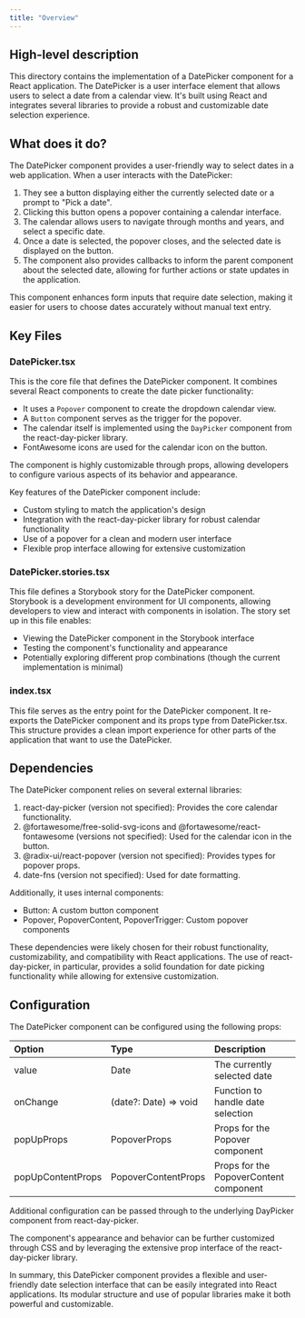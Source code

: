 ```yaml
---
title: "Overview"
---
```


## High-level description
This directory contains the implementation of a DatePicker component for a React application. The DatePicker is a user interface element that allows users to select a date from a calendar view. It's built using React and integrates several libraries to provide a robust and customizable date selection experience.

## What does it do?
The DatePicker component provides a user-friendly way to select dates in a web application. When a user interacts with the DatePicker:

1. They see a button displaying either the currently selected date or a prompt to "Pick a date".
2. Clicking this button opens a popover containing a calendar interface.
3. The calendar allows users to navigate through months and years, and select a specific date.
4. Once a date is selected, the popover closes, and the selected date is displayed on the button.
5. The component also provides callbacks to inform the parent component about the selected date, allowing for further actions or state updates in the application.

This component enhances form inputs that require date selection, making it easier for users to choose dates accurately without manual text entry.

## Key Files

### DatePicker.tsx
This is the core file that defines the DatePicker component. It combines several React components to create the date picker functionality:

- It uses a `Popover` component to create the dropdown calendar view.
- A `Button` component serves as the trigger for the popover.
- The calendar itself is implemented using the `DayPicker` component from the react-day-picker library.
- FontAwesome icons are used for the calendar icon on the button.

The component is highly customizable through props, allowing developers to configure various aspects of its behavior and appearance.

Key features of the DatePicker component include:
- Custom styling to match the application's design
- Integration with the react-day-picker library for robust calendar functionality
- Use of a popover for a clean and modern user interface
- Flexible prop interface allowing for extensive customization

### DatePicker.stories.tsx
This file defines a Storybook story for the DatePicker component. Storybook is a development environment for UI components, allowing developers to view and interact with components in isolation. The story set up in this file enables:

- Viewing the DatePicker component in the Storybook interface
- Testing the component's functionality and appearance
- Potentially exploring different prop combinations (though the current implementation is minimal)

### index.tsx
This file serves as the entry point for the DatePicker component. It re-exports the DatePicker component and its props type from DatePicker.tsx. This structure provides a clean import experience for other parts of the application that want to use the DatePicker.

## Dependencies
The DatePicker component relies on several external libraries:

1. react-day-picker (version not specified): Provides the core calendar functionality.
2. @fortawesome/free-solid-svg-icons and @fortawesome/react-fontawesome (versions not specified): Used for the calendar icon in the button.
3. @radix-ui/react-popover (version not specified): Provides types for popover props.
4. date-fns (version not specified): Used for date formatting.

Additionally, it uses internal components:
- Button: A custom button component
- Popover, PopoverContent, PopoverTrigger: Custom popover components

These dependencies were likely chosen for their robust functionality, customizability, and compatibility with React applications. The use of react-day-picker, in particular, provides a solid foundation for date picking functionality while allowing for extensive customization.

## Configuration
The DatePicker component can be configured using the following props:

| Option | Type | Description |
|:-------|:-----|:------------|
| value | Date | The currently selected date |
| onChange | (date?: Date) =&gt; void | Function to handle date selection |
| popUpProps | PopoverProps | Props for the Popover component |
| popUpContentProps | PopoverContentProps | Props for the PopoverContent component |

Additional configuration can be passed through to the underlying DayPicker component from react-day-picker.

The component's appearance and behavior can be further customized through CSS and by leveraging the extensive prop interface of the react-day-picker library.

In summary, this DatePicker component provides a flexible and user-friendly date selection interface that can be easily integrated into React applications. Its modular structure and use of popular libraries make it both powerful and customizable.